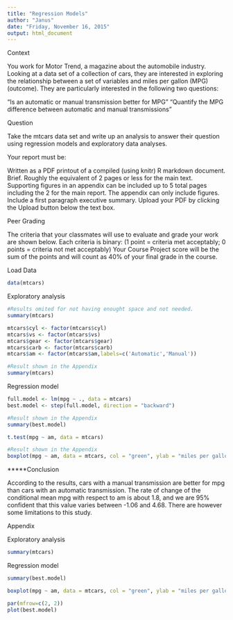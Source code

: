 ```yaml
---
title: "Regression Models"
author: "Janus"
date: "Friday, November 16, 2015"
output: html_document
---
```

Context

You work for Motor Trend, a magazine about the automobile industry. Looking at a data set of a collection of cars, they are interested in exploring the relationship between a set of variables and miles per gallon (MPG) (outcome). They are particularly interested in the following two questions:

"Is an automatic or manual transmission better for MPG"
"Quantify the MPG difference between automatic and manual transmissions"

Question

Take the mtcars data set and write up an analysis to answer their question using regression models and exploratory data analyses.

Your report must be:

Written as a PDF printout of a compiled (using knitr) R markdown document.
Brief. Roughly the equivalent of 2 pages or less for the main text. Supporting figures in an appendix can be included up to 5 total pages including the 2 for the main report. The appendix can only include figures.
Include a first paragraph executive summary.
Upload your PDF by clicking the Upload button below the text box.

Peer Grading

The criteria that your classmates will use to evaluate and grade your work are shown below. 
Each criteria is binary: (1 point = criteria met acceptably; 0 points = criteria not met acceptably)
Your Course Project score will be the sum of the points and will count as 40% of your final grade in the course. 


Load Data 
```r
data(mtcars)
```

Exploratory analysis
```r
#Results omited for not having enought space and not needed.
summary(mtcars)
```

```r
mtcars$cyl <- factor(mtcars$cyl)
mtcars$vs <- factor(mtcars$vs)
mtcars$gear <- factor(mtcars$gear)
mtcars$carb <- factor(mtcars$carb)
mtcars$am <- factor(mtcars$am,labels=c('Automatic','Manual'))

#Result shown in the Appendix
summary(mtcars)
```
Regression model
```r
full.model <- lm(mpg ~ ., data = mtcars)
best.model <- step(full.model, direction = "backward")
```
```r
#Result shown in the Appendix
summary(best.model)

```

```r
t.test(mpg ~ am, data = mtcars)
```

```r
#Result shown in the Appendix
boxplot(mpg ~ am, data = mtcars, col = "green", ylab = "miles per gallon")
```
*****Conclusion

According to the results, cars with a manual transmission are better for mpg than cars with an automatic transmission. The rate of change of the conditional mean mpg with respect to am is about 1.8, and we are 95% confident that this value varies between -1.06 and 4.68. There are however some limitations to this study. 


Appendix

Exploratory analysis

```r
summary(mtcars)
```

Regression model
```r
summary(best.model)
```

```r
boxplot(mpg ~ am, data = mtcars, col = "green", ylab = "miles per gallon")
```
```r
par(mfrow=c(2, 2))
plot(best.model)
```

